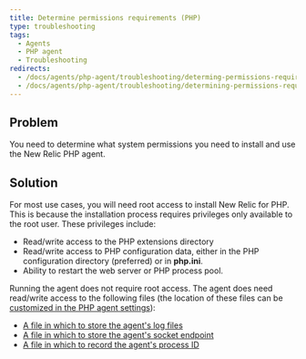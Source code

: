 ```yaml
---
title: Determine permissions requirements (PHP)
type: troubleshooting
tags:
  - Agents
  - PHP agent
  - Troubleshooting
redirects:
  - /docs/agents/php-agent/troubleshooting/determing-permissions-requirements
  - /docs/agents/php-agent/troubleshooting/determining-permissions-requirements
---
```


## Problem

You need to determine what system permissions you need to install and use the New Relic PHP agent.

## Solution

For most use cases, you will need root access to install New Relic for PHP. This is because the installation process requires privileges only available to the root user. These privileges include:

* Read/write access to the PHP extensions directory
* Read/write access to PHP configuration data, either in the PHP configuration directory (preferred) or in **php.ini**.
* Ability to restart the web server or PHP process pool.

Running the agent does not require root access. The agent does need read/write access to the following files (the location of these files can be [customized in the PHP agent settings](/docs/php/php-agent-phpini-settings)):

* [A file in which to store the agent's log files](/docs/php/php-agent-phpini-settings#inivar-daemon-logfile)
* [A file in which to store the agent's socket endpoint](/docs/php/php-agent-phpini-settings#inivar-daemon-port)
* [A file in which to record the agent's process ID](/docs/php/php-agent-phpini-settings#inivar-daemon-pidfile)
